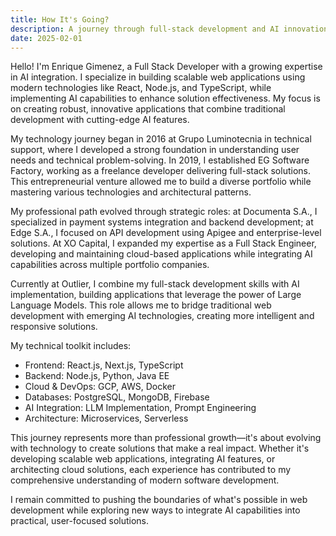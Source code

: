```yaml
---
title: How It's Going?
description: A journey through full-stack development and AI innovation, from technical support to building cutting-edge solutions.
date: 2025-02-01
---
```


Hello! I'm Enrique Gimenez, a Full Stack Developer with a growing expertise in AI integration. I specialize in building scalable web applications using modern technologies like React, Node.js, and TypeScript, while implementing AI capabilities to enhance solution effectiveness. My focus is on creating robust, innovative applications that combine traditional development with cutting-edge AI features.

My technology journey began in 2016 at Grupo Luminotecnia in technical support, where I developed a strong foundation in understanding user needs and technical problem-solving. In 2019, I established EG Software Factory, working as a freelance developer delivering full-stack solutions. This entrepreneurial venture allowed me to build a diverse portfolio while mastering various technologies and architectural patterns.

My professional path evolved through strategic roles: at Documenta S.A., I specialized in payment systems integration and backend development; at Edge S.A., I focused on API development using Apigee and enterprise-level solutions. At XO Capital, I expanded my expertise as a Full Stack Engineer, developing and maintaining cloud-based applications while integrating AI capabilities across multiple portfolio companies.

Currently at Outlier, I combine my full-stack development skills with AI implementation, building applications that leverage the power of Large Language Models. This role allows me to bridge traditional web development with emerging AI technologies, creating more intelligent and responsive solutions.

My technical toolkit includes:
- Frontend: React.js, Next.js, TypeScript
- Backend: Node.js, Python, Java EE
- Cloud & DevOps: GCP, AWS, Docker
- Databases: PostgreSQL, MongoDB, Firebase
- AI Integration: LLM Implementation, Prompt Engineering
- Architecture: Microservices, Serverless

This journey represents more than professional growth—it's about evolving with technology to create solutions that make a real impact. Whether it's developing scalable web applications, integrating AI features, or architecting cloud solutions, each experience has contributed to my comprehensive understanding of modern software development.

I remain committed to pushing the boundaries of what's possible in web development while exploring new ways to integrate AI capabilities into practical, user-focused solutions.
